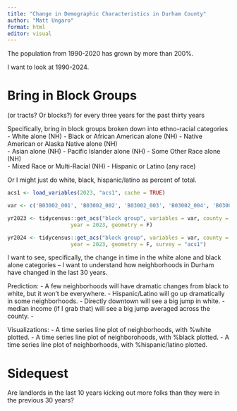 ---
title: "Change in Demographic Characteristics in Durham County"
author: "Matt Ungaro"
format: html
editor: visual
---

The population from 1990-2020 has grown by more than 200%.

I want to look at 1990-2024. 

# Bring in Block Groups 

(or tracts? Or blocks?) for every three years for the past thirty years

Specifically, bring in block groups broken down into ethno-racial categories
- White alone (NH)
- Black or African American alone (NH)
- Native American or Alaska Native alone (NH)	
- Asian alone (NH)
- Pacific Islander alone (NH)
- Some Other Race alone (NH)	
- Mixed Race or Multi-Racial (NH)
- Hispanic or Latino (any race)

Or I might just do white, black, hispanic/latino as percent of total.

```{r}
acs1 <- load_variables(2023, "acs1", cache = TRUE)

var <- c('B03002_001', 'B03002_002', 'B03002_003', 'B03002_004', 'B03002_005','B03002_006', 'B03002_007','B03002_012')

yr2023 <- tidycensus::get_acs("block group", variables = var, county = "Durham", state = "NC",
                    year = 2023, geometry = F)

yr2024 <- tidycensus::get_acs("block group", variables = var, county = "Durham", state = "NC",
                    year = 2023, geometry = F, survey = "acs1")

```

I want to see, specifically, the change in time in the white alone and black alone categories -- I want to understand how neighborhoods in Durham have changed in the last 30 years.

Prediction:
- A few neighborhoods will have dramatic changes from black to white, but it won't be everywhere.
- Hispanic/Latino will go up dramatically in some neighborhoods. 
- Directly downtown will see a big jump in white.
- median income (if I grab that) will see a big jump averaged across the county.
- 

Visualizations:
- A time series line plot of neighborhoods, with %white plotted.
- A time series line plot of neighborohoods, with %black plotted.
- A time series line plot of neighborhoods, with %hispanic/latino plotted.

# Sidequest

Are landlords in the last 10 years kicking out more folks than they were in the
previous 30 years?